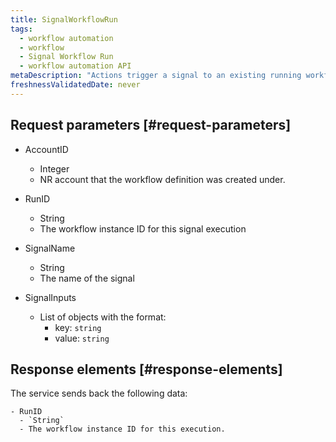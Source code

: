 ```yaml
---
title: SignalWorkflowRun
tags:
  - workflow automation
  - workflow
  - Signal Workflow Run
  - workflow automation API
metaDescription: "Actions trigger a signal to an existing running workflow."
freshnessValidatedDate: never
---
```


## Request parameters [#request-parameters]

  - AccountID
    - Integer
    - NR account that the workflow definition was created under.

  - RunID
    - String
    - The workflow instance ID for this signal execution

  - SignalName
    - String
    - The name of the signal

  - SignalInputs
    - List of objects with the format:
      - key: `string`
      - value: `string`

## Response elements [#response-elements]

  The service sends back the following data:

    - RunID
      - `String`
      - The workflow instance ID for this execution.